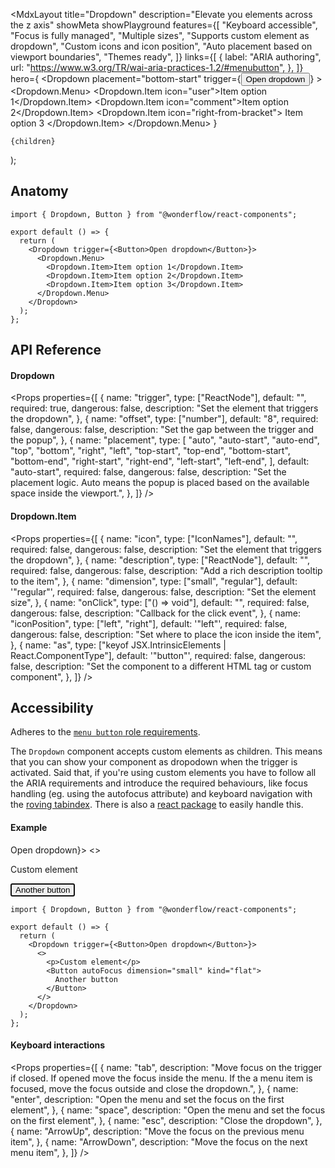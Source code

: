 
  <MdxLayout
    title="Dropdown"
    description="Elevate you elements across the z axis"
    showMeta
    showPlayground
    features={[
      "Keyboard accessible",
      "Focus is fully managed",
      "Multiple sizes",
      "Supports custom element as dropdown",
      "Custom icons and icon position",
      "Auto placement based on viewport boundaries",
      "Themes ready",
    ]}
    links={[
      {
        label: "ARIA authoring",
        url: "https://www.w3.org/TR/wai-aria-practices-1.2/#menubutton",
      },
    ]}
    hero={
      <LiveArea minHeight="400px">
        <Dropdown
          placement="bottom-start"
          trigger={<Button kind="flat">Open dropdown</Button>}
        >
          <Dropdown.Menu>
            <Dropdown.Item icon="user">Item option 1</Dropdown.Item>
            <Dropdown.Item icon="comment">Item option 2</Dropdown.Item>
            <Separator />
            <Dropdown.Item icon="right-from-bracket">
              Item option 3
            </Dropdown.Item>
          </Dropdown.Menu>
        </Dropdown>
      </LiveArea>
    }
  >
    {children}
  </MdxLayout>
);

## Anatomy

```tsx highlight=1,5-11
import { Dropdown, Button } from "@wonderflow/react-components";

export default () => {
  return (
    <Dropdown trigger={<Button>Open dropdown</Button>}>
      <Dropdown.Menu>
        <Dropdown.Item>Item option 1</Dropdown.Item>
        <Dropdown.Item>Item option 2</Dropdown.Item>
        <Dropdown.Item>Item option 3</Dropdown.Item>
      </Dropdown.Menu>
    </Dropdown>
  );
};
```

## API Reference

#### Dropdown

<Props
  properties={[
    {
      name: "trigger",
      type: ["ReactNode"],
      default: "",
      required: true,
      dangerous: false,
      description: "Set the element that triggers the dropdown",
    },
    {
      name: "offset",
      type: ["number"],
      default: "8",
      required: false,
      dangerous: false,
      description: "Set the gap between the trigger and the popup",
    },
    {
      name: "placement",
      type: [
        "auto",
        "auto-start",
        "auto-end",
        "top",
        "bottom",
        "right",
        "left",
        "top-start",
        "top-end",
        "bottom-start",
        "bottom-end",
        "right-start",
        "right-end",
        "left-start",
        "left-end",
      ],
      default: "auto-start",
      required: false,
      dangerous: false,
      description:
        "Set the placement logic. Auto means the popup is placed based on the available space inside the viewport.",
    },
  ]}
/>

#### Dropdown.Item

<Props
  properties={[
    {
      name: "icon",
      type: ["IconNames"],
      default: "",
      required: false,
      dangerous: false,
      description: "Set the element that triggers the dropdown",
    },
    {
      name: "description",
      type: ["ReactNode"],
      default: "",
      required: false,
      dangerous: false,
      description: "Add a rich description tooltip to the item",
    },
    {
      name: "dimension",
      type: ["small", "regular"],
      default: '"regular"',
      required: false,
      dangerous: false,
      description: "Set the element size",
    },
    {
      name: "onClick",
      type: ["() => void"],
      default: "",
      required: false,
      dangerous: false,
      description: "Callback for the click event",
    },
    {
      name: "iconPosition",
      type: ["left", "right"],
      default: '"left"',
      required: false,
      dangerous: false,
      description: "Set where to place the icon inside the item",
    },
    {
      name: "as",
      type: ["keyof JSX.IntrinsicElements | React.ComponentType<any>"],
      default: '"button"',
      required: false,
      dangerous: false,
      description:
        "Set the component to a different HTML tag or custom component",
    },
  ]}
/>

## Accessibility

Adheres to the [`menu button` role requirements](https://www.w3.org/TR/wai-aria-practices-1.2/#menubutton).

The `Dropdown` component accepts custom elements as children. This means that you can show your component as dropodown when the trigger is activated. Said that, if you're using custom elements you have to follow all the ARIA requirements and introduce the required behaviours, like focus handling (eg. using the autofocus attribute) and keyboard navigation with the [roving tabindex](https://developers.google.com/web/fundamentals/accessibility/focus/using-tabindex). There is also a [react package](https://www.npmjs.com/package/react-roving-tabindex) to easily handle this.

#### Example

<LiveArea>
  <Dropdown trigger={<Button>Open dropdown</Button>}>
    <>
      <p>Custom element</p>
      <Button autoFocus dimension="small" kind="flat">
        Another button
      </Button>
    </>
  </Dropdown>
</LiveArea>

```tsx
import { Dropdown, Button } from "@wonderflow/react-components";

export default () => {
  return (
    <Dropdown trigger={<Button>Open dropdown</Button>}>
      <>
        <p>Custom element</p>
        <Button autoFocus dimension="small" kind="flat">
          Another button
        </Button>
      </>
    </Dropdown>
  );
};
```

#### Keyboard interactions

<Props
  properties={[
    {
      name: "tab",
      description:
        "Move focus on the trigger if closed. If opened move the focus inside the menu. If the a menu item is focused, move the focus outside and close the dropdown.",
    },
    {
      name: "enter",
      description: "Open the menu and set the focus on the first element",
    },
    {
      name: "space",
      description: "Open the menu and set the focus on the first element",
    },
    {
      name: "esc",
      description: "Close the dropdown",
    },
    {
      name: "ArrowUp",
      description: "Move the focus on the previous menu item",
    },
    {
      name: "ArrowDown",
      description: "Move the focus on the next menu item",
    },
  ]}
/>
